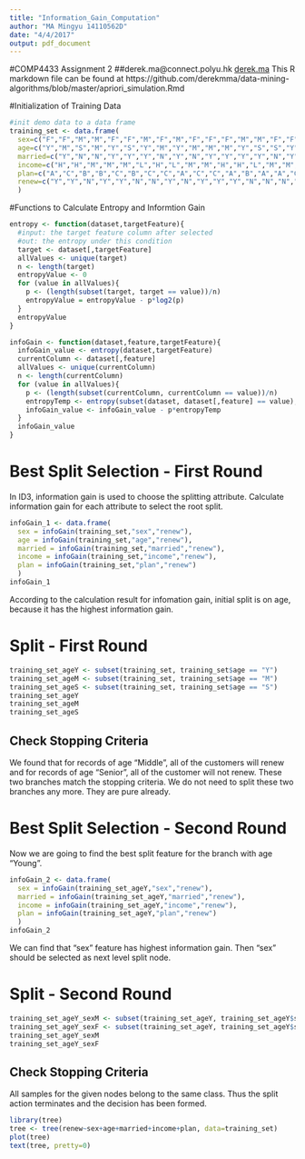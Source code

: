 ```yaml
---
title: "Information_Gain_Computation"
author: "MA Mingyu 14110562D"
date: "4/4/2017"
output: pdf_document
---
```

#COMP4433 Assignment 2
##derek.ma@connect.polyu.hk [derek.ma](http://derek.ma)
This R markdown file can be found at https://github.com/derekmma/data-mining-algorithms/blob/master/apriori_simulation.Rmd

#Initialization of Training Data
```r
#init demo data to a data frame
training_set <- data.frame(
  sex=c("F","F","M","M","F","F","M","F","M","F","F","F","M","M","F","F","M","F","M","F"),
  age=c("Y","M","S","M","Y","S","Y","M","Y","M","M","M","Y","S","S","Y","S","Y","M","S"),
  married=c("Y","N","N","Y","Y","Y","N","Y","N","Y","Y","Y","Y","N","Y","N","N","Y","N","Y"),
  income=c("H","H","M","M","M","L","H","L","M","M","H","H","L","M","M","L","H","H","M","L"),
  plan=c("A","C","B","B","C","B","C","C","A","C","C","A","B","A","A","C","C","B","B","A"),
  renew=c("Y","Y","N","Y","Y","N","N","Y","N","Y","Y","Y","N","N","N","Y","N","Y","Y","N")
  )
```

#Functions to Calculate Entropy and Informtion Gain
```r
entropy <- function(dataset,targetFeature){
  #input: the target feature column after selected
  #out: the entropy under this condition
  target <- dataset[,targetFeature]
  allValues <- unique(target)
  n <- length(target)
  entropyValue <- 0
  for (value in allValues){
    p <- (length(subset(target, target == value))/n)
    entropyValue = entropyValue - p*log2(p)
  }
  entropyValue
}
```

```r
infoGain <- function(dataset,feature,targetFeature){
  infoGain_value <- entropy(dataset,targetFeature)
  currentColumn <- dataset[,feature]
  allValues <- unique(currentColumn)
  n <- length(currentColumn)
  for (value in allValues){
    p <- (length(subset(currentColumn, currentColumn == value))/n)
    entropyTemp <- entropy(subset(dataset, dataset[,feature] == value), targetFeature)
    infoGain_value <- infoGain_value - p*entropyTemp
  }
  infoGain_value
}
```

# Best Split Selection - First Round

In ID3, information gain is used to choose the splitting attribute.
Calculate information gain for each attribute to select the root split.

```r
infoGain_1 <- data.frame(
  sex = infoGain(training_set,"sex","renew"),
  age = infoGain(training_set,"age","renew"),
  married = infoGain(training_set,"married","renew"),
  income = infoGain(training_set,"income","renew"),
  plan = infoGain(training_set,"plan","renew")
  )
infoGain_1
```

According to the calculation result for infomation gain, initial split is on age, because it has the highest information gain.

# Split - First Round
```r
training_set_ageY <- subset(training_set, training_set$age == "Y")
training_set_ageM <- subset(training_set, training_set$age == "M")
training_set_ageS <- subset(training_set, training_set$age == "S")
training_set_ageY
training_set_ageM
training_set_ageS
```

## Check Stopping Criteria
We found that for records of age "Middle", all of the customers will renew and for records of age "Senior", all of the customer will not renew. These two branches match the stopping criteria. We do not need to split these two branches any more. They are pure already.

# Best Split Selection - Second Round

Now we are going to find the best split feature for the branch with age "Young".
```r
infoGain_2 <- data.frame(
  sex = infoGain(training_set_ageY,"sex","renew"),
  married = infoGain(training_set_ageY,"married","renew"),
  income = infoGain(training_set_ageY,"income","renew"),
  plan = infoGain(training_set_ageY,"plan","renew")
  )
infoGain_2
```

We can find that "sex" feature has highest information gain. Then "sex" should be selected as next level split node.

# Split - Second Round
```r
training_set_ageY_sexM <- subset(training_set_ageY, training_set_ageY$sex == "M")
training_set_ageY_sexF <- subset(training_set_ageY, training_set_ageY$sex == "F")
training_set_ageY_sexM
training_set_ageY_sexF
```

## Check Stopping Criteria
All samples for the given nodes belong to the same class. Thus the split action terminates and the decision has been formed.

```r
library(tree)
tree <- tree(renew~sex+age+married+income+plan, data=training_set)
plot(tree)
text(tree, pretty=0)
```